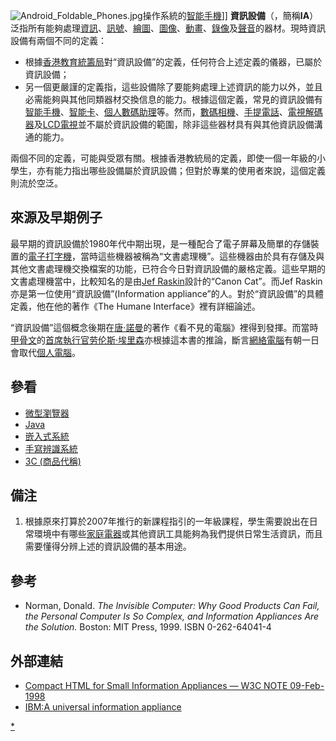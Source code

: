 {{NoteTA|G1=IT}}
[[File:Android_Foldable_Phones.jpg|thumb]]操作系統的[[智能手機|智能手機]]]]
'''資訊設備'''（{{lang-en|'''Information Appliance'''}}，簡稱'''IA'''）泛指所有能夠處理[[資訊|資訊]]、[[訊號|訊號]]、[[繪圖|繪圖]]、[[圖像|圖像]]、[[動畫|動畫]]、[[錄像|錄像]]及[[聲音|聲音]]的器材。現時資訊設備有兩個不同的定義：
* 根據[[香港教育統籌局|香港教育統籌局]]對“資訊設備”的定義，任何符合上述定義的儀器，已屬於資訊設備{{ref|1}}；
* 另一個更嚴謹的定義指，這些設備除了要能夠處理上述資訊的能力以外，並且必需能夠與其他同類器材交換信息的能力。根據這個定義，常見的資訊設備有[[智能手機|智能手機]]、[[智能卡|智能卡]]、[[個人數碼助理|個人數碼助理]]等。然而，[[數碼相機|數碼相機]]、[[手提電話|手提電話]]、[[電視解碼器|電視解碼器]]及[[LCD電視|LCD電視]]並不屬於資訊設備的範圍，除非這些器材具有與其他資訊設備溝通的能力。

兩個不同的定義，可能與受眾有關。根據香港教統局的定義，即使一個一年級的小學生，亦有能力指出哪些設備屬於資訊設備；但對於專業的使用者來說，這個定義則流於空泛。

== 來源及早期例子 ==
最早期的資訊設備於1980年代中期出現，是一種配合了電子屏幕及簡單的存儲裝置的[[打字機|電子打字機]]，當時這些機器被稱為“文書處理機”。這些機器由於具有存儲及與其他文書處理機交換檔案的功能，已符合今日對資訊設備的嚴格定義。這些早期的文書處理機當中，比較知名的是由[[Jef_Raskin|Jef Raskin]]設計的“Canon Cat”。而Jef Raskin亦是第一位使用“資訊設備”(Information appliance”的人。對於“資訊設備”的具體定義，他在他的著作《The Humane Interface》裡有詳細論述。

“資訊設備”這個概念後期在[[唐·諾曼|唐·諾曼]]的著作《看不見的電腦》裡得到發揮。而當時[[甲骨文股份有限公司|甲骨文]]的[[首席執行官|首席執行官]][[劳伦斯·埃里森|劳伦斯·埃里森]]亦根據這本書的推論，斷言[[網絡電腦|網絡電腦]]有朝一日會取代[[個人電腦|個人電腦]]。

== 參看 ==
* [[微型瀏覽器|微型瀏覽器]]
* [[Java|Java]]
* [[嵌入式系統|嵌入式系統]]
* [[手寫辨識系統|手寫辨識系統]]
*[[3C_(商品代稱)|3C (商品代稱)]]

== 備注 ==
# {{note|1}} 根據原來打算於2007年推行的新課程指引的一年級課程，學生需要說出在日常環境中有哪些[[家庭電器|家庭電器]]或其他資訊工具能夠為我們提供日常生活資訊，而且需要懂得分辨上述的資訊設備的基本用途。

== 參考 ==

* Norman, Donald. ''The Invisible Computer: Why Good Products Can Fail, the Personal Computer Is So Complex, and Information Appliances Are the Solution.'' Boston: MIT Press, 1999. ISBN 0-262-64041-4

== 外部連結 ==
* [http://www.w3.org/TR/1998/NOTE-compactHTML-19980209/ Compact HTML for Small Information Appliances — W3C NOTE 09-Feb-1998] {{Wayback|url=http://www.w3.org/TR/1998/NOTE-compactHTML-19980209/ |date=20140601203515 }}
* [http://www.research.ibm.com/journal/sj/384/eustice.html IBM:A universal information appliance ] {{Wayback|url=http://www.research.ibm.com/journal/sj/384/eustice.html |date=20080513102844 }}

{{Computer sizes}}
{{Authority control}}
[[Category:資訊設備|*]]